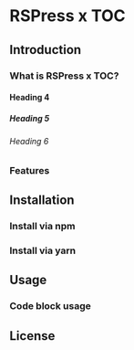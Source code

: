 
# RSPress x TOC

<Toc />

## Introduction

### What is RSPress x TOC?

#### Heading 4

##### Heading 5

###### Heading 6

### Features

## Installation

### Install via npm

### Install via yarn

## Usage

### Code block usage

## License
